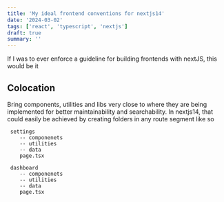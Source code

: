 ```yaml
---
title: 'My ideal frontend conventions for nextjs14'
date: '2024-03-02'
tags: ['react', 'typescript', 'nextjs']
draft: true
summary: ''
---
```


If I was to ever enforce a guideline for building frontends with nextJS, this would be it

## Colocation
Bring components, utilities and libs very close to where they are being implemented for better maintainability and searchability. In nextjs14, that could easily be achieved
by creating folders in any route segment like so

```
 settings
    -- componenets
    -- utilities
    -- data
    page.tsx

 dashboard 
    -- componenets
    -- utilities
    -- data
    page.tsx
```

